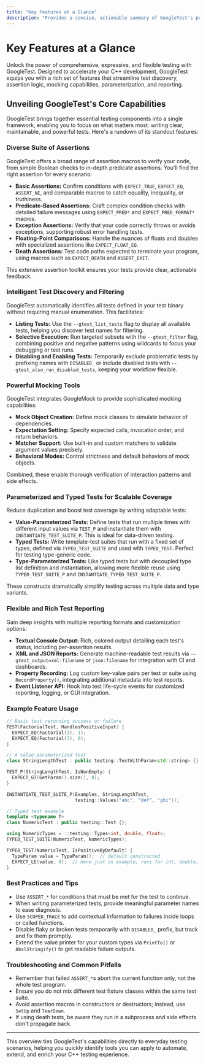 ```yaml
---
title: "Key Features at a Glance"
description: "Provides a concise, actionable summary of GoogleTest's primary features, including assertion types, test discovery, mocking tools, parameterized and typed tests, and flexible reporting. Links features to common user tasks."
---
```


# Key Features at a Glance

Unlock the power of comprehensive, expressive, and flexible testing with GoogleTest. Designed to accelerate your C++ development, GoogleTest equips you with a rich set of features that streamline test discovery, assertion logic, mocking capabilities, parameterization, and reporting.

## Unveiling GoogleTest's Core Capabilities

GoogleTest brings together essential testing components into a single framework, enabling you to focus on what matters most: writing clear, maintainable, and powerful tests. Here's a rundown of its standout features:

### Diverse Suite of Assertions

GoogleTest offers a broad range of assertion macros to verify your code, from simple Boolean checks to in-depth predicate assertions. You'll find the right assertion for every scenario:

- **Basic Assertions:** Confirm conditions with `EXPECT_TRUE`, `EXPECT_EQ`, `ASSERT_NE`, and comparable macros to catch equality, inequality, or truthiness.
- **Predicate-Based Assertions:** Craft complex condition checks with detailed failure messages using `EXPECT_PRED*` and `EXPECT_PRED_FORMAT*` macros.
- **Exception Assertions:** Verify that your code correctly throws or avoids exceptions, supporting robust error handling tests.
- **Floating-Point Comparisons:** Handle the nuances of floats and doubles with specialized assertions like `EXPECT_FLOAT_EQ`.
- **Death Assertions:** Test code paths expected to terminate your program, using macros such as `EXPECT_DEATH` and `ASSERT_EXIT`.

This extensive assertion toolkit ensures your tests provide clear, actionable feedback.

### Intelligent Test Discovery and Filtering

GoogleTest automatically identifies all tests defined in your test binary without requiring manual enumeration. This facilitates:

- **Listing Tests:** Use the `--gtest_list_tests` flag to display all available tests, helping you discover test names for filtering.
- **Selective Execution:** Run targeted subsets with the `--gtest_filter` flag, combining positive and negative patterns using wildcards to focus your debugging or test runs.
- **Disabling and Enabling Tests:** Temporarily exclude problematic tests by prefixing names with `DISABLED_` or include disabled tests with `--gtest_also_run_disabled_tests`, keeping your workflow flexible.

### Powerful Mocking Tools

GoogleTest integrates GoogleMock to provide sophisticated mocking capabilities:

- **Mock Object Creation:** Define mock classes to simulate behavior of dependencies.
- **Expectation Setting:** Specify expected calls, invocation order, and return behaviors.
- **Matcher Support:** Use built-in and custom matchers to validate argument values precisely.
- **Behavioral Modes:** Control strictness and default behaviors of mock objects.

Combined, these enable thorough verification of interaction patterns and side effects.

### Parameterized and Typed Tests for Scalable Coverage

Reduce duplication and boost test coverage by writing adaptable tests:

- **Value-Parameterized Tests:** Define tests that run multiple times with different input values via `TEST_P` and instantiate them with `INSTANTIATE_TEST_SUITE_P`. This is ideal for data-driven testing.
- **Typed Tests:** Write template-test suites that run with a fixed set of types, defined via `TYPED_TEST_SUITE` and used with `TYPED_TEST`. Perfect for testing type-generic code.
- **Type-Parameterized Tests:** Like typed tests but with decoupled type list definition and instantiation, allowing more flexible reuse using `TYPED_TEST_SUITE_P` and `INSTANTIATE_TYPED_TEST_SUITE_P`.

These constructs dramatically simplify testing across multiple data and type variants.

### Flexible and Rich Test Reporting

Gain deep insights with multiple reporting formats and customization options:

- **Textual Console Output:** Rich, colored output detailing each test's status, including per-assertion results.
- **XML and JSON Reports:** Generate machine-readable test results via `--gtest_output=xml:filename` or `json:filename` for integration with CI and dashboards.
- **Property Recording:** Log custom key-value pairs per test or suite using `RecordProperty()`, integrating additional metadata into test reports.
- **Event Listener API:** Hook into test life-cycle events for customized reporting, logging, or GUI integration.

### Example Feature Usage

```cpp
// Basic test returning success or failure
TEST(FactorialTest, HandlesPositiveInput) {
  EXPECT_EQ(Factorial(1), 1);
  EXPECT_EQ(Factorial(3), 6);
}

// A value-parameterized test
class StringLengthTest : public testing::TestWithParam<std::string> {};

TEST_P(StringLengthTest, IsNonEmpty) {
  EXPECT_GT(GetParam().size(), 0);
}

INSTANTIATE_TEST_SUITE_P(Examples, StringLengthTest,
                         testing::Values("abc", "def", "ghi"));

// Typed test example
template <typename T>
class NumericTest : public testing::Test {};

using NumericTypes = ::testing::Types<int, double, float>;
TYPED_TEST_SUITE(NumericTest, NumericTypes);

TYPED_TEST(NumericTest, IsPositiveByDefault) {
  TypeParam value = TypeParam();  // default constructed
  EXPECT_LE(value, 0);  // Here just as example, runs for int, double, float
}
```

### Best Practices and Tips

- Use `ASSERT_*` for conditions that must be met for the test to continue.
- When writing parameterized tests, provide meaningful parameter names to ease diagnosis.
- Use `SCOPED_TRACE` to add contextual information to failures inside loops or called functions.
- Disable flaky or broken tests temporarily with `DISABLED_` prefix, but track and fix them promptly.
- Extend the value printer for your custom types via `PrintTo()` or `AbslStringify()` to get readable failure outputs.

### Troubleshooting and Common Pitfalls

- Remember that failed `ASSERT_*`s abort the current function only, not the whole test program.
- Ensure you do not mix different test fixture classes within the same test suite.
- Avoid assertion macros in constructors or destructors; instead, use `SetUp` and `TearDown`.
- If using death tests, be aware they run in a subprocess and side effects don't propagate back.

---

This overview ties GoogleTest's capabilities directly to everyday testing scenarios, helping you quickly identify tools you can apply to automate, extend, and enrich your C++ testing experience.
